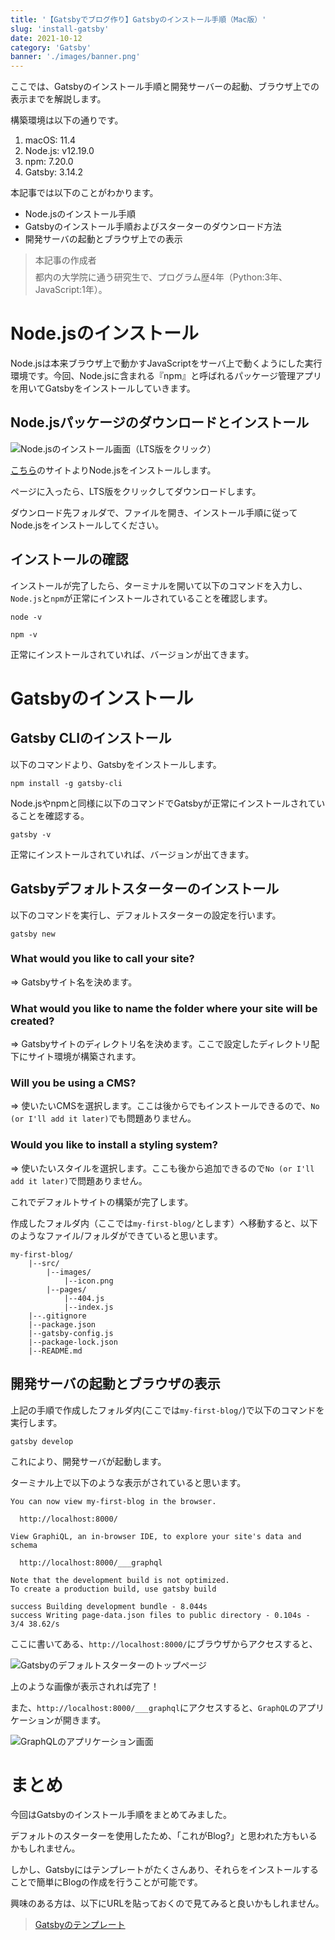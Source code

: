 ```yaml
---
title: '【Gatsbyでブログ作り】Gatsbyのインストール手順（Mac版）'
slug: 'install-gatsby'
date: 2021-10-12
category: 'Gatsby'
banner: './images/banner.png'
---
```



ここでは、Gatsbyのインストール手順と開発サーバーの起動、ブラウザ上での表示までを解説します。

構築環境は以下の通りです。


1. macOS: 11.4
1. Node.js: v12.19.0
1. npm: 7.20.0
1. Gatsby: 3.14.2


本記事では以下のことがわかります。

- Node.jsのインストール手順
- Gatsbyのインストール手順およびスターターのダウンロード方法
- 開発サーバの起動とブラウザ上での表示


<blockquote display="info">
    <span style='display: block; border-bottom: 1px solid var(--black); margin-bottom: 0.5em;'>
        本記事の作成者
    </span>
    都内の大学院に通う研究生で、プログラム歴4年（Python:3年、JavaScript:1年）。
</blockquote>

<TOC props={props} />


# Node.jsのインストール

Node.jsは本来ブラウザ上で動かすJavaScriptをサーバ上で動くようにした実行環境です。今回、Node.jsに含まれる『npm』と呼ばれるパッケージ管理アプリを用いてGatsbyをインストールしていきます。

## Node.jsパッケージのダウンロードとインストール

![Node.jsのインストール画面（LTS版をクリック）](/images/blog-001.png)

[こちら](https://nodejs.org/ja/)のサイトよりNode.jsをインストールします。

ページに入ったら、LTS版をクリックしてダウンロードします。

ダウンロード先フォルダで、ファイルを開き、インストール手順に従ってNode.jsをインストールしてください。


## インストールの確認

インストールが完了したら、ターミナルを開いて以下のコマンドを入力し、`Node.js`と`npm`が正常にインストールされていることを確認します。


```shell
node -v
```

```shell
npm -v
```

正常にインストールされていれば、バージョンが出てきます。


# Gatsbyのインストール


## Gatsby CLIのインストール

以下のコマンドより、Gatsbyをインストールします。

```shell
npm install -g gatsby-cli
```

Node.jsやnpmと同様に以下のコマンドでGatsbyが正常にインストールされていることを確認する。

```shell
gatsby -v
```

正常にインストールされていれば、バージョンが出てきます。


## Gatsbyデフォルトスターターのインストール

以下のコマンドを実行し、デフォルトスターターの設定を行います。

```shell
gatsby new
```

### What would you like to call your site?

=> Gatsbyサイト名を決めます。


### What would you like to name the folder where your site will be created?

=> Gatsbyサイトのディレクトリ名を決めます。ここで設定したディレクトリ配下にサイト環境が構築されます。

### Will you be using a CMS?

=> 使いたいCMSを選択します。ここは後からでもインストールできるので、`No (or I'll add it later)`でも問題ありません。

### Would you like to install a styling system?

=> 使いたいスタイルを選択します。ここも後から追加できるので`No (or I'll add it later)`で問題ありません。



これでデフォルトサイトの構築が完了します。

作成したフォルダ内（ここでは`my-first-blog/`とします）へ移動すると、以下のようなファイル/フォルダができていると思います。

```
my-first-blog/
    |--src/
        |--images/
            |--icon.png
        |--pages/
            |--404.js
            |--index.js
    |--.gitignore
    |--package.json
    |--gatsby-config.js
    |--package-lock.json
    |--README.md
```

## 開発サーバの起動とブラウザの表示

上記の手順で作成したフォルダ内(ここでは`my-first-blog/`)で以下のコマンドを実行します。

```shell
gatsby develop
```

これにより、開発サーバが起動します。

ターミナル上で以下のような表示がされていると思います。

```shell
You can now view my-first-blog in the browser.

  http://localhost:8000/

View GraphiQL, an in-browser IDE, to explore your site's data and schema

  http://localhost:8000/___graphql

Note that the development build is not optimized.
To create a production build, use gatsby build

success Building development bundle - 8.044s
success Writing page-data.json files to public directory - 0.104s - 3/4 38.62/s
```

ここに書いてある、`http://localhost:8000/`にブラウザからアクセスすると、


![Gatsbyのデフォルトスターターのトップページ](/images/blog-002.png)

上のような画像が表示されれば完了！

また、`http://localhost:8000/___graphql`にアクセスすると、`GraphQL`のアプリケーションが開きます。

![GraphQLのアプリケーション画面](/images/blog-003.png)


# まとめ

今回はGatsbyのインストール手順をまとめてみました。

デフォルトのスターターを使用したため、「これがBlog?」と思われた方もいるかもしれません。

しかし、Gatsbyにはテンプレートがたくさんあり、それらをインストールすることで簡単にBlogの作成を行うことが可能です。

興味のある方は、以下にURLを貼っておくので見てみると良いかもしれません。


> [Gatsbyのテンプレート](https://www.gatsbyjs.com/starters/)